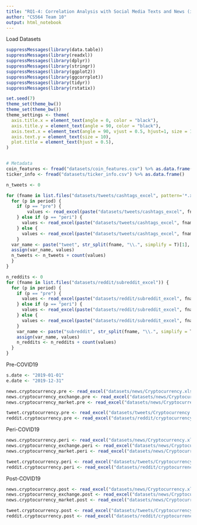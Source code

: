 ```yaml
---
title: "RQ1-4: Correlation Analysis with Social Media Texts and News (i.e., Public Opinion)"
author: "CS564 Team 10"
output: html_notebook
---
```


Load Datasets
```r
suppressMessages(library(data.table))
suppressMessages(library(readxl))
suppressMessages(library(dplyr))
suppressMessages(library(stringr))
suppressMessages(library(ggplot2))
suppressMessages(library(ggcorrplot))
suppressMessages(library(tidyr))
suppressMessages(library(rstatix))

set.seed(7)
theme_set(theme_bw())
theme_set(theme_bw())
theme_settings <- theme(
  axis.title.x = element_text(angle = 0, color = "black"), 
  axis.title.y = element_text(angle = 90, color = "black"),
  axis.text.x = element_text(angle = 90, vjust = 0.5, hjust=1, size = 10),
  axis.text.y = element_text(size = 10),
  plot.title = element_text(hjust = 0.5),
)


# Metadata
coin_features <- fread("datasets/coin_features.csv") %>% as.data.frame()
ticker_info <- fread("datasets/ticker_info.csv") %>% as.data.frame()
```


```r
n_tweets <- 0

for (fname in list.files("datasets/tweets/cashtags_excel", pattern='*.xlsx')) {
  for (p in period) {
    if (p == "pre") {
        values <- read_excel(paste("datasets/tweets/cashtags_excel", fname, sep = "/")) %>% as.data.frame() %>% filter(date >= "2019-01-01" & date <= "2019-12-31") %>% arrange(date)
    } else if (p == "peri") {
      values <- read_excel(paste("datasets/tweets/cashtags_excel", fname, sep = "/")) %>% as.data.frame() %>% filter(date >= "2020-01-01" & date <= "2020-12-31") %>% arrange(date)
    } else {
      values <- read_excel(paste("datasets/tweets/cashtags_excel", fname, sep = "/")) %>% as.data.frame() %>% filter(date >= "2021-01-01") %>% arrange(date)
    }
  var_name <- paste("tweet", str_split(fname, "\\.", simplify = T)[1], p, sep = ".")
  assign(var_name, values)
  n_tweets <- n_tweets + count(values)
  }
}

n_reddits <- 0
for (fname in list.files("datasets/reddit/subreddit_excel")) {
  for (p in period) {
    if (p == "pre") {
      values <- read_excel(paste("datasets/reddit/subreddit_excel", fname, sep = "/")) %>% as.data.frame() %>% filter(date >= "2019-01-01" & date <= "2019-12-31") %>% arrange(date)
    } else if (p == "peri") {
      values <- read_excel(paste("datasets/reddit/subreddit_excel", fname, sep = "/")) %>% as.data.frame() %>% filter(date >= "2020-01-01" & date <= "2020-12-31") %>% arrange(date)
    } else {
      values <- read_excel(paste("datasets/reddit/subreddit_excel", fname, sep = "/")) %>% as.data.frame() %>% filter(date >= "2021-01-01") %>% arrange(date)
    }
    var_name <- paste("subreddit", str_split(fname, "\\.", simplify = T)[1], p, sep = ".")
    assign(var_name, values)
    n_reddits <- n_reddits + count(values)
  }
}

```

Pre-COVID19
```r
s.date <- "2019-01-01"
e.date <- "2019-12-31"

news.cryptocurrency.pre <- read_excel("datasets/news/Cryptocurrency.xlsx") %>% as.data.frame() %>% filter(date >= "2019-01-01" & date <= "2019-12-31") %>% arrange(date)
news.cryptocurrency_exchange.pre <- read_excel("datasets/news/Cryptocurrency_exchange.xlsx") %>% as.data.frame() %>% filter(date >= "2019-01-01" & date <= "2019-12-31") %>% arrange(date)
news.cryptocurrency_market.pre <- read_excel("datasets/news/Cryptocurrency_market.xlsx") %>% as.data.frame() %>% filter(date >= "2019-01-01" & date <= "2019-12-31") %>% arrange(date)

tweet.cryptocurrency.pre <- read_excel("datasets/tweets/Cryptocurrency.xlsx") %>% as.data.frame() %>% filter(date >= "2019-01-01" & date <= "2019-12-31") %>% arrange(date)
reddit.cryptocurrency.pre <- read_excel("datasets/reddit/cryptocurrency_pre.xlsx") %>% as.data.frame() %>% arrange(date)

```

Peri-COVID19
```r
news.cryptocurrency.peri <- read_excel("datasets/news/Cryptocurrency.xlsx") %>% as.data.frame() %>% filter(date >= "2020-01-01" & date <= "2020-12-31") %>% arrange(date)
news.cryptocurrency_exchange.peri <- read_excel("datasets/news/Cryptocurrency_exchange.xlsx") %>% as.data.frame() %>% filter(date >= "2020-01-01" & date <= "2020-12-31") %>% arrange(date)
news.cryptocurrency_market.peri <- read_excel("datasets/news/Cryptocurrency_market.xlsx") %>% as.data.frame() %>% filter(date >= "2020-01-01" & date <= "2020-12-31") %>% arrange(date)

tweet.cryptocurrency.peri <- read_excel("datasets/tweets/Cryptocurrency.xlsx") %>% as.data.frame() %>% filter(date >= "2020-01-01" & date <= "2020-12-31") %>% arrange(date)
reddit.cryptocurrency.peri <- read_excel("datasets/reddit/cryptocurrency_peri.xlsx") %>% as.data.frame() %>% arrange(date)


```

Post-COVID19
```r
news.cryptocurrency.post <- read_excel("datasets/news/Cryptocurrency.xlsx") %>% as.data.frame() %>% filter(date >= "2021-01-01") %>% arrange(date)
news.cryptocurrency_exchange.post <- read_excel("datasets/news/Cryptocurrency_exchange.xlsx") %>% as.data.frame() %>% filter(date >= "2021-01-01") %>% arrange(date)
news.cryptocurrency_market.post <- read_excel("datasets/news/Cryptocurrency_market.xlsx") %>% as.data.frame() %>% filter(date >= "2021-01-01") %>% arrange(date)

tweet.cryptocurrency.post <- read_excel("datasets/tweets/Cryptocurrency.xlsx") %>% as.data.frame() %>% filter(date >= "2021-01-01") %>% arrange(date)
reddit.cryptocurrency.post <- read_excel("datasets/reddit/cryptocurrency_post.xlsx") %>% as.data.frame() %>% arrange(date)


```

